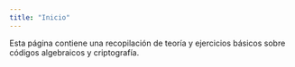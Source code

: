 ```yaml
---
title: "Inicio"
---
```


Esta página contiene una recopilación de teoría y ejercicios básicos sobre códigos algebraicos y criptografía.

